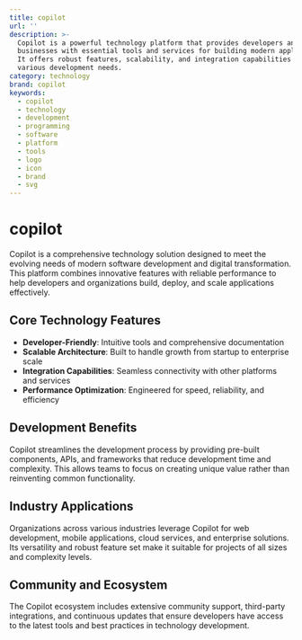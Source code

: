 ```yaml
---
title: copilot
url: ''
description: >-
  Copilot is a powerful technology platform that provides developers and
  businesses with essential tools and services for building modern applications.
  It offers robust features, scalability, and integration capabilities for
  various development needs.
category: technology
brand: copilot
keywords:
  - copilot
  - technology
  - development
  - programming
  - software
  - platform
  - tools
  - logo
  - icon
  - brand
  - svg
---
```


# copilot

Copilot is a comprehensive technology solution designed to meet the evolving needs of modern software development and digital transformation. This platform combines innovative features with reliable performance to help developers and organizations build, deploy, and scale applications effectively.

## Core Technology Features

- **Developer-Friendly**: Intuitive tools and comprehensive documentation
- **Scalable Architecture**: Built to handle growth from startup to enterprise scale
- **Integration Capabilities**: Seamless connectivity with other platforms and services
- **Performance Optimization**: Engineered for speed, reliability, and efficiency

## Development Benefits

Copilot streamlines the development process by providing pre-built components, APIs, and frameworks that reduce development time and complexity. This allows teams to focus on creating unique value rather than reinventing common functionality.

## Industry Applications

Organizations across various industries leverage Copilot for web development, mobile applications, cloud services, and enterprise solutions. Its versatility and robust feature set make it suitable for projects of all sizes and complexity levels.

## Community and Ecosystem

The Copilot ecosystem includes extensive community support, third-party integrations, and continuous updates that ensure developers have access to the latest tools and best practices in technology development.
